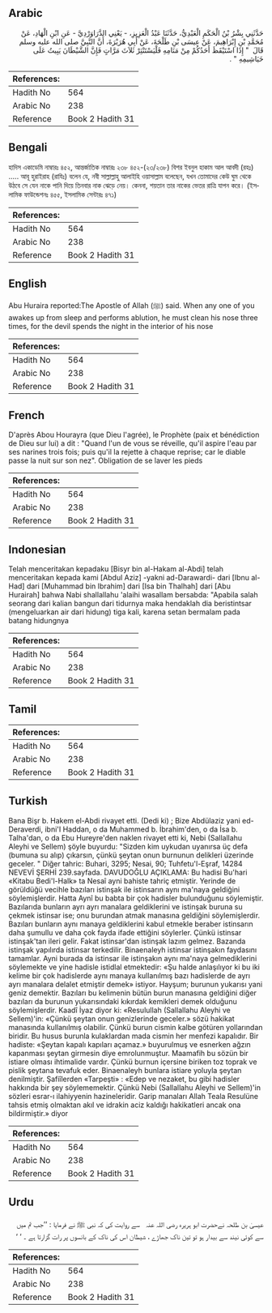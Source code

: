 ## Arabic


<div dir="rtl" lang="ar" style={{fontSize:'larger',backgroundColor:'#f8f9fa',padding:20}}>
حَدَّثَنِي بِشْرُ بْنُ الْحَكَمِ الْعَبْدِيُّ، حَدَّثَنَا عَبْدُ الْعَزِيزِ، - يَعْنِي الدَّرَاوَرْدِيَّ - عَنِ ابْنِ الْهَادِ، عَنْ مُحَمَّدِ بْنِ إِبْرَاهِيمَ، عَنْ عِيسَى بْنِ طَلْحَةَ، عَنْ أَبِي هُرَيْرَةَ، أَنَّ النَّبِيَّ صلى الله عليه وسلم قَالَ ‏ "‏ إِذَا اسْتَيْقَظَ أَحَدُكُمْ مِنْ مَنَامِهِ فَلْيَسْتَنْثِرْ ثَلاَثَ مَرَّاتٍ فَإِنَّ الشَّيْطَانَ يَبِيتُ عَلَى خَيَاشِيمِهِ ‏"‏ ‏.‏
</div>
<div style={{backgroundColor:'#f8f9fa',padding:20, marginBottom: 10}}><table> <thead> <tr> <th>References:</th> <th></th> </tr> </thead> <tbody><tr><td>Hadith No</td><td>564</td></tr><tr><td>Arabic No</td><td>238</td></tr><tr><td>Reference</td><td>Book 2 Hadith 31</td></tr></tbody></table></div>

## Bengali


<div dir="ltr" lang="bn" style={{fontSize:'larger',backgroundColor:'#f8f9fa',padding:20}}>
হাদিস একাডেমি নাম্বারঃ ৪৫২, আন্তর্জাতিক নাম্বারঃ ২৩৮ ৪৫২-(২৩/২৩৮) বিশর ইবনুল হাকাম আল আবদী (রহঃ) ..... আবূ হুরাইরাহ (রাযিঃ) বলেন যে, নবী সাল্লাল্লাহু আলাইহি ওয়াসাল্লাম বলেছেন, যখন তোমাদের কেউ ঘুম থেকে উঠবে সে যেন নাকে পানি দিয়ে তিনবার নাক ঝেড়ে নেয়। কেননা, শয়তান তার নাকের ভেতর রাত্রি যাপন করে। (ইসলামিক ফাউন্ডেশনঃ ৪৫৫, ইসলামিক সেন্টারঃ ৪৭১)
</div>
<div style={{backgroundColor:'#f8f9fa',padding:20, marginBottom: 10}}><table> <thead> <tr> <th>References:</th> <th></th> </tr> </thead> <tbody><tr><td>Hadith No</td><td>564</td></tr><tr><td>Arabic No</td><td>238</td></tr><tr><td>Reference</td><td>Book 2 Hadith 31</td></tr></tbody></table></div>

## English


<div dir="ltr" lang="en" style={{fontSize:'larger',backgroundColor:'#f8f9fa',padding:20}}>
Abu Huraira reported:The Apostle of Allah (ﷺ) said. When any one of you awakes up from sleep and performs ablution, he must clean his nose three times, for the devil spends the night in the interior of his nose
</div>
<div style={{backgroundColor:'#f8f9fa',padding:20, marginBottom: 10}}><table> <thead> <tr> <th>References:</th> <th></th> </tr> </thead> <tbody><tr><td>Hadith No</td><td>564</td></tr><tr><td>Arabic No</td><td>238</td></tr><tr><td>Reference</td><td>Book 2 Hadith 31</td></tr></tbody></table></div>

## French


<div dir="ltr" lang="fr" style={{fontSize:'larger',backgroundColor:'#f8f9fa',padding:20}}>
D'après Abou Hourayra (que Dieu l'agrée), le Prophète (paix et bénédiction de Dieu sur lui) a dit : "Quand l'un de vous se réveille, qu'il aspire l'eau par ses narines trois fois; puis qu'il la rejette à chaque reprise; car le diable passe la nuit sur son nez". Obligation de se laver les pieds
</div>
<div style={{backgroundColor:'#f8f9fa',padding:20, marginBottom: 10}}><table> <thead> <tr> <th>References:</th> <th></th> </tr> </thead> <tbody><tr><td>Hadith No</td><td>564</td></tr><tr><td>Arabic No</td><td>238</td></tr><tr><td>Reference</td><td>Book 2 Hadith 31</td></tr></tbody></table></div>

## Indonesian


<div dir="ltr" lang="id" style={{fontSize:'larger',backgroundColor:'#f8f9fa',padding:20}}>
Telah menceritakan kepadaku [Bisyr bin al-Hakam al-Abdi] telah menceritakan kepada kami [Abdul Aziz] -yakni ad-Darawardi- dari [Ibnu al-Had] dari [Muhammad bin Ibrahim] dari [Isa bin Thalhah] dari [Abu Hurairah] bahwa Nabi shallallahu 'alaihi wasallam bersabda: "Apabila salah seorang dari kalian bangun dari tidurnya maka hendaklah dia beristintsar (mengeluarkan air dari hidung) tiga kali, karena setan bermalam pada batang hidungnya
</div>
<div style={{backgroundColor:'#f8f9fa',padding:20, marginBottom: 10}}><table> <thead> <tr> <th>References:</th> <th></th> </tr> </thead> <tbody><tr><td>Hadith No</td><td>564</td></tr><tr><td>Arabic No</td><td>238</td></tr><tr><td>Reference</td><td>Book 2 Hadith 31</td></tr></tbody></table></div>

## Tamil


<div dir="ltr" lang="ta" style={{fontSize:'larger',backgroundColor:'#f8f9fa',padding:20}}>

</div>
<div style={{backgroundColor:'#f8f9fa',padding:20, marginBottom: 10}}><table> <thead> <tr> <th>References:</th> <th></th> </tr> </thead> <tbody><tr><td>Hadith No</td><td>564</td></tr><tr><td>Arabic No</td><td>238</td></tr><tr><td>Reference</td><td>Book 2 Hadith 31</td></tr></tbody></table></div>

## Turkish


<div dir="ltr" lang="tr" style={{fontSize:'larger',backgroundColor:'#f8f9fa',padding:20}}>
Bana Bişr b. Hakem el-Abdi rivayet etti. (Dedi ki) ; Bize Abdülaziz yani ed-Deraverdi, ibni'I Haddan, o da Muhammed b. İbrahim'den, o da İsa b. Talha'dan, o da Ebu Hureyre'den naklen rivayet etti ki, Nebi (Sallallahu Aleyhi ve Sellem) şöyle buyurdu: "Sizden kim uykudan uyanırsa üç defa (bumuna su alıp) çıkarsın, çünkü şeytan onun burnunun delikleri üzerinde geceler. " Diğer tahric: Buhari, 3295; Nesai, 90; Tuhfetu'l-Eşraf, 14284 NEVEVİ ŞERHİ 239.sayfada. DAVUDOĞLU AÇIKLAMA: Bu hadisi Bu'hari «Kitabu Bedi'l-Halk» ta Nesaî ayni bahiste tahriç etmiştir. Yerinde de görüldüğü vecihle bazıları istinşak ile istinsarın aynı ma'naya geldiğini söylemişlerdir. Hatta Aynî bu babta bir çok hadisler bulunduğunu söylemiştir. Bazılarıda bunların ayrı ayrı manalara geldiklerini ve istinşak buruna su çekmek istinsar ise; onu burundan atmak manasına geldiğini söylemişlerdir. Bazıları bunların aynı manaya geldiklerini kabul etmekle beraber istinsarın daha şumullu ve daha çok fayda ifade ettiğini söylerler. Çünkü istinsar istinşak'tan ileri gelir. Fakat istinsar'dan istinşak lazım gelmez. Bazanda istinşak yapılırda istinsar terkedilir. Binaenaleyh istinsar istinşakın faydasını tamamlar. Ayni burada da istinsar ile istinşakın aynı ma'naya gelmediklerini söylemekte ve yine hadisle istidlal etmektedir: «Şu halde anlaşılıyor ki bu iki kelime bir çok hadislerde aynı manaya kullanılmış bazı hadislerde de ayrı ayrı manalara delalet etmiştir demek» istiyor. Hayşum; burunun yukarısı yani geniz demektir. Bazıları bu kelimenin bütün burun manasına geldiğini diğer bazıları da burunun yukarısındaki kıkırdak kemikleri demek olduğunu söylemişlerdir. Kaadî İyaz diyor ki: «Resulullah (Sallallahu Aleyhi ve Sellem)'in: «Çünkü şeytan onun genizlerinde geceler.» sözü hakikat manasında kullanılmış olabilir. Çünkü burun cismin kalbe götüren yollarından biridir. Bu husus burunla kulaklardan mada cismin her menfezi kapalıdır. Bir hadiste: «Şeytan kapalı kapıları açamaz.» buyurulmuş ve esnerken ağzın kapanması şeytan girmesin diye emrolunmuştur. Maamafih bu sözün bir istiare olması ihtimalide vardır. Çünkü burnun içersine biriken toz toprak ve pislik şeytana tevafuk eder. Binaenaleyh bunlara istiare yoluyla şeytan denilmiştir. Şafiîlerden «Tarpeşti» : «Edep ve nezaket, bu gibi hadisler hakkında bir şey söylememektir. Çünkü Nebi (Sallallahu Aleyhi ve Sellem)'in sözleri esrar-ı ilahiyyenin hazineleridir. Garip manaları Allah Teala Resulüne tahsis etmiş olmaktan akıl ve idrakin aciz kaldığı hakikatleri ancak ona bildirmiştir.» diyor
</div>
<div style={{backgroundColor:'#f8f9fa',padding:20, marginBottom: 10}}><table> <thead> <tr> <th>References:</th> <th></th> </tr> </thead> <tbody><tr><td>Hadith No</td><td>564</td></tr><tr><td>Arabic No</td><td>238</td></tr><tr><td>Reference</td><td>Book 2 Hadith 31</td></tr></tbody></table></div>

## Urdu


<div dir="rtl" lang="ur" style={{fontSize:'larger',backgroundColor:'#f8f9fa',padding:20}}>
عیسیٰ بن طلحہ نےحضرت ابو ہریرہ ‌رضی ‌اللہ ‌عنہ ‌ ‌ سے روایت کی کہ نبی ﷺ نے فرمایا : ’’جب تم میں سے کوئی نیند سے بیدار ہو تو تین ناک جھاڑے ، شیطان اس کی ناک کے بانسوں پر رات گزارتا ہے ۔ ‘ ‘
</div>
<div style={{backgroundColor:'#f8f9fa',padding:20, marginBottom: 10}}><table> <thead> <tr> <th>References:</th> <th></th> </tr> </thead> <tbody><tr><td>Hadith No</td><td>564</td></tr><tr><td>Arabic No</td><td>238</td></tr><tr><td>Reference</td><td>Book 2 Hadith 31</td></tr></tbody></table></div>